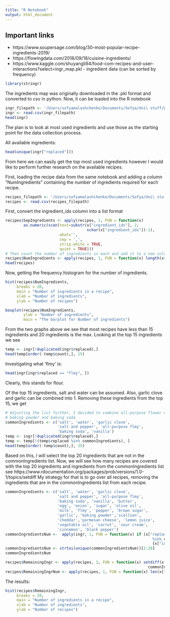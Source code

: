 ```yaml
---
title: "R Notebook"
output: html_document
---
```

## Important links
* https://www.soupersage.com/blog/30-most-popular-recipe-ingredients-2019/
* https://flowingdata.com/2018/09/18/cuisine-ingredients/
* https://www.kaggle.com/shuyangli94/food-com-recipes-and-user-interactions?select=ingr_map.pkl - ingredient data (can be sorted by frequency)
```r
library(stringr)
```
The ingredients map was originally downloaded in the .pkl format and converted to csv in python. Now, it can be loaded into the R notebook  
```r
ingr_filepath <- '/Users/sofyamalashchenko/Documents/Sofya/Uni\ stuff/Waterloo\ Winter\ 2022/Ingredient-detection/ingr_map.csv'
ingr <- read.csv(ingr_filepath)
head(ingr)
```
The plan is to look at most used ingredients and use those as the starting point for the data collection process. 

All available ingredients:
```r
head(unique(ingr["replaced"]))
```
From here we can easily get the top most used ingredients however I would like to perform further research on the available recipes. 

First, loading the recipe data from the same notebook and adding a column "NumIngredients" containing the number of ingredients required for each recipe.
```r
recipes_filepath <- '/Users/sofyamalashchenko/Documents/Sofya/Uni\ stuff/Waterloo\ Winter\ 2022/Ingredient-detection/PP_recipes.csv'
recipes <- read.csv(recipes_filepath)
```
First, convert the ingredient_ids column into a list format
```r
recipes$SepIngredients <- apply(recipes, 1, FUN = function(x)
        as.numeric(scan(text=substr(x["ingredient_ids"], 2, 
                                    nchar(x["ingredient_ids"])-1), 
                        what='',
                        sep = ',',
                        strip.white = TRUE, 
                        quiet = TRUE)))
# Then count the number of ingredients in each and add it to a new column
recipes$NumIngredients <- apply(recipes, 1, FUN = function(x) length(x$SepIngredients))
head(recipes)
```
Now, getting the frequency histogram for the number of ingredients.
```r
hist(recipes$NumIngredients,
     breaks = 20,
     main = "Number of ingredients in a recipe",
     xlab = "Number of ingredients",
     ylab = "Number of recipes")
```
```r
boxplot(recipes$NumIngredients,
        ylab = "Number of ingredients",
        main = "The barplot for Number of ingredients")
```
From the two graphs above we see that most recipes have less than 15 ingredients and 20 ingredients is the max. Looking at the top 15 ingredients we see
```r
temp <- ingr[!duplicated(ingr$replaced),]
head(temp[order(-temp$count),], 15)
```
Investigating what 'flmy' is:
```r
head(ingr[ingr$replaced == "flmy", ])
```
Clearly, this stands for flour. 

Of the top 15 ingredients, salt and water can be assumed. Also, garlic clove and garlic can be combined into 1. Removing these ingredients from the top 15, we get
```r
# Adjusting the list further, I decided to combine all-purpose flower with flower,
# baking powder and baking soda
commonIngredients <- c('salt', 'water', 'garlic clove', 
                       'salt and pepper', 'all-purpose flmy',
                       'baking soda', 'vanilla')
temp <- ingr[!duplicated(ingr$replaced),]
temp <- temp[!(temp$replaced %in% commonIngredients), ]
head(temp[order(-temp$count),], 15)
```
Based on this, I will select the top 20 ingredients that are not in the commonIngredients list.
Now, we will see how many recipes are covered with the top 20 ingredients and ingredients from the commonIngredients list
see https://www.rdocumentation.org/packages/prob/versions/1.0-1/topics/setdiff
My strategy for that is to go over all recipes, removing the ingredients that are in the commonIngredients list from each recipe.
```r
commonIngredients <- c('salt', 'water', 'garlic clove', 
                       'salt and pepper', 'all-purpose flmy',
                       'baking soda', 'vanilla', 'butter',
                       'egg', 'onion', 'sugar', 'olive oil', 
                       'milk', 'flmy', 'pepper', 'brown sugar', 
                       'garlic', 'baking powder','scallion',
                       'cheddar','parmesan cheese', 'lemon juice',
                       'vegetable oil', 'carrot', 'sour cream', 
                       'cinnamon', 'black pepper')
commonIngredientsNum <-  apply(ingr, 1, FUN = function(x) if (x["replaced"] 
                                                                 %in% commonIngredients)
                                                                 {x["id"]})
commonIngredientsNum <- strtoi(unique(commonIngredientsNum))[2:28]
commonIngredientsNum
```

```r
recipes$RemainingIngr <- apply(recipes, 1, FUN = function(x) setdiff(x["SepIngredients"], 
                                                               commonIngredientsNum))
recipes$RemainingIngrNum <- apply(recipes, 1, FUN = function(x) len(x["RemainingIngr"]))
```
The results:
```r
hist(recipes$RemainingIngr,
     breaks = 20,
     main = "Number of ingredients in a recipe",
     xlab = "Number of ingredients",
     ylab = "Number of recipes")
```
